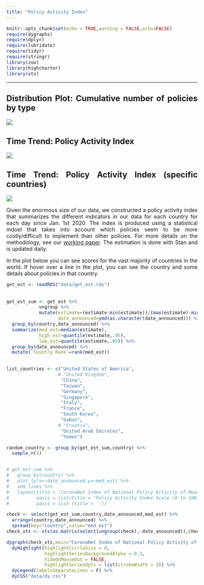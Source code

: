 ```yaml
---
title: "Policy Activity Index"
---
```


```r
knitr::opts_chunk$set(echo = TRUE,warning = FALSE,echo=FALSE)
require(dygraphs)
require(dplyr)
require(lubridate)
require(tidyr)
require(stringr)
library(zoo)
library(highcharter)
library(xts)
```
<style>
body {
text-align: justify}
</style>
***
## Distribution Plot: Cumulative number of policies by type  {-}

![](data/viz/viz_1.png)

## Time Trend: Policy Activity Index {-}

![](data/viz/viz_2.png)

## Time Trend: Policy Activity Index (specific countries)  {-}

![](data/viz/viz_3.jpeg)


Given the enormous size of our data, we constructed a policy activity index that summarizes the different indicators in our data for each country for each day since Jan. 1st 2020. The index is produced using a statistical mdoel that takes into account which policies seem to be more costly/difficult to implement than other policies. For more details on the methodology, see our [working paper](https://osf.io/preprints/socarxiv/dkvxy/). The estimation is done with Stan and is updated daily. 

In the plot below you can see scores for the vast majority of countries in the world. If hover over a line in the plot, you can see the country and some details about policies in that country.

::: {#legend_div .greeting .message width="40%"}

:::

```r

get_est <- readRDS("data/get_est.rds")
 
 
get_est_sum <- get_est %>%
            ungroup %>%
            mutate(estimate=(estimate-min(estimate))/(max(estimate)-min(estimate))*100,
                   date_announced=ymd(as.character(date_announced))) %>%
  group_by(country,date_announced) %>%
  summarize(med_est=median(estimate),
            high_est=quantile(estimate,.95),
            low_est=quantile(estimate,.05)) %>%
  group_by(date_announced) %>%
  mutate(`Country Rank`=rank(med_est))
 

list_countries <- c("United States of America",
                   # "United Kingdom",
                    "China",
                    "Taiwan",
                    "Germany",
                    "Singapore",
                    "Italy",
                    "France",
                    "South Korea",
                    "Gabon",
                   # "Croatia",
                    "United Arab Emirates",
                    "Yemen")

random_country <- group_by(get_est_sum,country) %>% 
  sample_n(1)


# get_est_sum %>%
#   group_by(country) %>% 
#   plot_ly(x=~date_announced,y=~med_est) %>% 
#   add_lines %>% 
#   layout(title = 'CoronaNet Index of National Policy Activity of Measures Opposing COVID-19 Pandemic',
#          xaxis = list(title = 'Policy Activity Index Scale (0 to 100)'),
#          yaxis = list (title = ''))

check <- select(get_est_sum,country,date_announced,med_est) %>% 
  arrange(country,date_announced) %>% 
  spread(key="country",value="med_est") 
check_xts <- xts(as.matrix(select(ungroup(check),-date_announced)),check$date_announced)

dygraph(check_xts,main="CoronaNet Index of National Policy Activity of Measures Opposing COVID-19 Pandemic") %>% 
  dyHighlight(highlightCircleSize = 0, 
              highlightSeriesBackgroundAlpha = 0.3,
              hideOnMouseOut = FALSE,
              highlightSeriesOpts = list(strokeWidth = 3)) %>% 
  dyLegend(labelsSeparateLines = F) %>% 
  dyCSS("data/dy.css")

```




